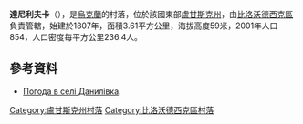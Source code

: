 {{coord|49|6|58|N|39|37|15|E|scale:100000|display=title}}

'''達尼利夫卡'''（{{lang-uk|Данилівка}}），是[[烏克蘭|烏克蘭]]的村落，位於該國東部[[盧甘斯克州|盧甘斯克州]]，由[[比洛沃德西克區|比洛沃德西克區]]負責管轄，始建於1807年，面積3.61平方公里，海拔高度59米，2001年人口854，人口密度每平方公里236.4人。

==參考資料==
* [http://weather.in.ua/ua/lyganskaja/6353 Погода в селі Данилівка].

{{DEFAULTSORT:Данилівка}}
[[Category:盧甘斯克州村落|Category:盧甘斯克州村落]]
[[Category:比洛沃德西克區村落|Category:比洛沃德西克區村落]]


{{Luhansk-geo-stub}}